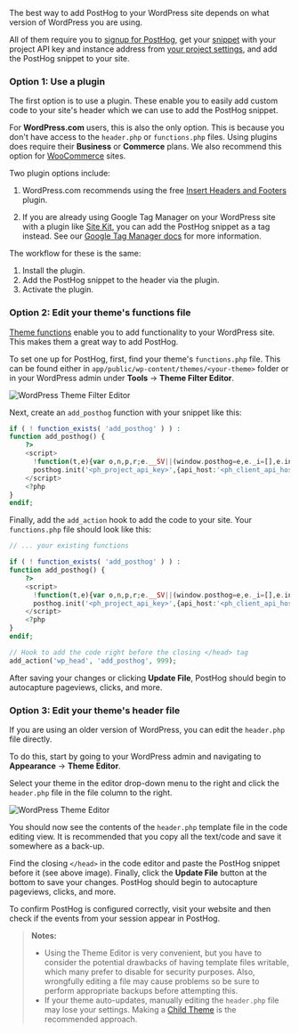 The best way to add PostHog to your WordPress site depends on what version of WordPress you are using. 

All of them require you to [signup for PostHog](https://us.posthog.com/signup), get your [snippet](/docs/getting-started/install?tab=snippet) with your project API key and instance address from [your project settings](https://us.posthog.com/settings/environment-details#snippet), and add the PostHog snippet to your site.

### Option 1: Use a plugin

The first option is to use a plugin. These enable you to easily add custom code to your site's header which we can use to add the PostHog snippet. 

For **WordPress.com** users, this is also the only option. This is because you don't have access to the `header.php` or `functions.php` files. Using plugins does require their **Business** or **Commerce** plans. We also recommend this option for [WooCommerce](/docs/libraries/woocommerce) sites.

Two plugin options include:

1. WordPress.com recommends using the free [Insert Headers and Footers](https://wordpress.com/plugins/insert-headers-and-footers) plugin. 

2. If you are already using Google Tag Manager on your WordPress site with a plugin like [Site Kit](https://wordpress.org/plugins/google-site-kit/), you can add the PostHog snippet as a tag instead. See our [Google Tag Manager docs](/docs/libraries/google-tag-manager) for more information.

The workflow for these is the same:

1. Install the plugin.
2. Add the PostHog snippet to the header via the plugin.
3. Activate the plugin.

### Option 2: Edit your theme's functions file

[Theme functions](https://developer.wordpress.org/themes/basics/theme-functions/) enable you to add functionality to your WordPress site. This makes them a great way to add PostHog.

To set one up for PostHog, first, find your theme's `functions.php` file. This can be found either in `app/public/wp-content/themes/<your-theme>` folder or in your WordPress admin under **Tools** -> **Theme Filter Editor**.

![WordPress Theme Filter Editor](https://res.cloudinary.com/dmukukwp6/image/upload/Clean_Shot_2024_10_31_at_11_02_32_2x_69aa8ee077.png)

Next, create an `add_posthog` function with your snippet like this:

```php
if ( ! function_exists( 'add_posthog' ) ) :
function add_posthog() {
	?>
    <script>
      !function(t,e){var o,n,p,r;e.__SV||(window.posthog=e,e._i=[],e.init=function(i,s,a){function g(t,e){var o=e.split(".");2==o.length&&(t=t[o[0]],e=o[1]),t[e]=function(){t.push([e].concat(Array.prototype.slice.call(arguments,0)))}}(p=t.createElement("script")).type="text/javascript",p.crossOrigin="anonymous",p.async=!0,p.src=s.api_host.replace(".i.posthog.com","-assets.i.posthog.com")+"/static/array.js",(r=t.getElementsByTagName("script")[0]).parentNode.insertBefore(p,r);var u=e;for(void 0!==a?u=e[a]=[]:a="posthog",u.people=u.people||[],u.toString=function(t){var e="posthog";return"posthog"!==a&&(e+="."+a),t||(e+=" (stub)"),e},u.people.toString=function(){return u.toString(1)+".people (stub)"},o="init capture register register_once register_for_session unregister unregister_for_session getFeatureFlag getFeatureFlagPayload isFeatureEnabled reloadFeatureFlags updateEarlyAccessFeatureEnrollment getEarlyAccessFeatures on onFeatureFlags onSessionId getSurveys getActiveMatchingSurveys renderSurvey canRenderSurvey getNextSurveyStep identify setPersonProperties group resetGroups setPersonPropertiesForFlags resetPersonPropertiesForFlags setGroupPropertiesForFlags resetGroupPropertiesForFlags reset get_distinct_id getGroups get_session_id get_session_replay_url alias set_config startSessionRecording stopSessionRecording sessionRecordingStarted captureException loadToolbar get_property getSessionProperty createPersonProfile opt_in_capturing opt_out_capturing has_opted_in_capturing has_opted_out_capturing clear_opt_in_out_capturing debug".split(" "),n=0;n<o.length;n++)g(u,o[n]);e._i.push([i,s,a])},e.__SV=1)}(document,window.posthog||[]);
      posthog.init('<ph_project_api_key>',{api_host:'<ph_client_api_host>', person_profiles: 'identified_only' })
    </script>	
	<?php
}
endif;
```

Finally, add the `add_action` hook to add the code to your site. Your `functions.php` file should look like this:

```php
// ... your existing functions

if ( ! function_exists( 'add_posthog' ) ) :
function add_posthog() {
	?>
    <script>
      !function(t,e){var o,n,p,r;e.__SV||(window.posthog=e,e._i=[],e.init=function(i,s,a){function g(t,e){var o=e.split(".");2==o.length&&(t=t[o[0]],e=o[1]),t[e]=function(){t.push([e].concat(Array.prototype.slice.call(arguments,0)))}}(p=t.createElement("script")).type="text/javascript",p.crossOrigin="anonymous",p.async=!0,p.src=s.api_host.replace(".i.posthog.com","-assets.i.posthog.com")+"/static/array.js",(r=t.getElementsByTagName("script")[0]).parentNode.insertBefore(p,r);var u=e;for(void 0!==a?u=e[a]=[]:a="posthog",u.people=u.people||[],u.toString=function(t){var e="posthog";return"posthog"!==a&&(e+="."+a),t||(e+=" (stub)"),e},u.people.toString=function(){return u.toString(1)+".people (stub)"},o="init capture register register_once register_for_session unregister unregister_for_session getFeatureFlag getFeatureFlagPayload isFeatureEnabled reloadFeatureFlags updateEarlyAccessFeatureEnrollment getEarlyAccessFeatures on onFeatureFlags onSessionId getSurveys getActiveMatchingSurveys renderSurvey canRenderSurvey getNextSurveyStep identify setPersonProperties group resetGroups setPersonPropertiesForFlags resetPersonPropertiesForFlags setGroupPropertiesForFlags resetGroupPropertiesForFlags reset get_distinct_id getGroups get_session_id get_session_replay_url alias set_config startSessionRecording stopSessionRecording sessionRecordingStarted captureException loadToolbar get_property getSessionProperty createPersonProfile opt_in_capturing opt_out_capturing has_opted_in_capturing has_opted_out_capturing clear_opt_in_out_capturing debug".split(" "),n=0;n<o.length;n++)g(u,o[n]);e._i.push([i,s,a])},e.__SV=1)}(document,window.posthog||[]);
      posthog.init('<ph_project_api_key>',{api_host:'<ph_client_api_host>', person_profiles: 'identified_only' })
    </script>	
	<?php
}
endif;

// Hook to add the code right before the closing </head> tag
add_action('wp_head', 'add_posthog', 999);
```

After saving your changes or clicking **Update File**, PostHog should begin to autocapture pageviews, clicks, and more.

### Option 3: Edit your theme's header file

If you are using an older version of WordPress, you can edit the `header.php` file directly.

To do this, start by going to your WordPress admin and navigating to **Appearance** -> **Theme Editor**.

Select your theme in the editor drop-down menu to the right and click the `header.php` file in the file column to the right.
    
![WordPress Theme Editor](https://res.cloudinary.com/dmukukwp6/image/upload/v1710055416/posthog.com/contents/images/tutorials/wordpress/wordpress-header-edit.png)

You should now see the contents of the `header.php` template file in the code editing view. It is recommended that you copy all the text/code and save it somewhere as a back-up.

Find the closing `</head>` in the code editor and paste the PostHog snippet before it (see above image). Finally, click the **Update File** button at the bottom to save your changes. PostHog should begin to autocapture pageviews, clicks, and more.

To confirm PostHog is configured correctly, visit your website and then check if the events from your session appear in PostHog.

> **Notes:** 
> - Using the Theme Editor is very convenient, but you have to consider the potential drawbacks of having template files writable, which many prefer to disable for security purposes. Also, wrongfully editing a file may cause problems so be sure to perform appropriate backups before attempting this.
> - If your theme auto-updates, manually editing the `header.php` file may lose your settings. Making a [Child Theme](https://developer.wordpress.org/themes/advanced-topics/child-themes/) is the recommended approach.

